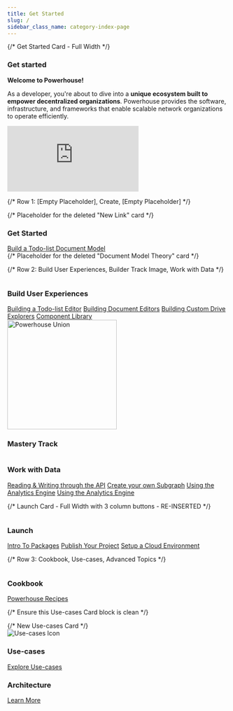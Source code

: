```yaml
---
title: Get Started
slug: /
sidebar_class_name: category-index-page
---
```



<div className={styles.learningPath}>
  {/* Get Started Card - Full Width */}
  <div className={`${styles.pathCard} ${styles.fullWidth}`}>
    <div className={styles.cardHeader} style={{ justifyContent: 'center' }}>
      <div className={styles.cardIconWrapper}>
        <img src="/img/academy/icons/Flash.svg" alt="" />
      </div>
      <h3 className="card-title">Get started</h3>
    </div>
    <div className={styles.cardContent}>
      <div style={{ maxWidth: '960px', margin: '0 auto', textAlign: 'center' }}>
        <div style={{ marginBottom: '1.5rem' }}>
          <p style={{ fontSize: '1.1rem', marginBottom: '1rem' }}><strong>Welcome to Powerhouse!</strong></p>
          <p style={{ lineHeight: '1.6', color: '#444' }}>As a developer, you're about to dive into a <strong>unique ecosystem built to empower decentralized organizations</strong>. Powerhouse provides the software, infrastructure, and frameworks that enable scalable network organizations to operate efficiently.</p>
        </div>
        <div style={{ margin: '20px 0', textAlign: 'center' }}>
          <iframe
            src="https://drive.google.com/file/d/17dDKy-hQeI4ZlLiUZ4xhnXL4bDhJB0N-/preview"
            frameBorder="0"
            allow="autoplay; fullscreen"
            allowFullScreen
            title="Powerhouse Introduction Video"
            style={{
              width: '100%', // Take full width of container
              maxWidth: '960px', // Max width like the container
              aspectRatio: '16 / 9', // Maintain aspect ratio
              borderRadius: '8px',
              display: 'block', // Ensure it behaves like a block element
              margin: '0 auto' // Center it if container allows
            }}
          ></iframe>
        </div>
      </div>
    </div>
  </div>

  {/* Row 1: [Empty Placeholder], Create, [Empty Placeholder] */}
  <div></div> {/* Placeholder for the deleted "New Link" card */}

  <div className={styles.pathCard} style={{ border: '1px solid #4FC86F' }}>
    <div className={styles.cardHeader}>
      <div className={styles.cardIconWrapper}>
        <img src="/img/academy/icons/BuilderEnvironment.svg" alt="" />
      </div>
      <h3 className="card-title">Get Started</h3>
    </div>
    <div className={styles.cardContent}>
      <a href="/academy/GetStarted/CreateNewPowerhouseProject" className="path-button">Build a Todo-list Document Model</a>
    </div>
  </div>

  <div></div> {/* Placeholder for the deleted "Document Model Theory" card */}

  {/* Row 2: Build User Experiences, Builder Track Image, Work with Data */}
  <div className={styles.pathCard} style={{ border: '1px solid #4FC86F' }}>
    <div className={styles.cardHeader}>
      <div className={styles.cardIconWrapper}>
        <img src="/img/academy/icons/Editor.svg" alt="" />
      </div>
      <h3 className="card-title">Build User Experiences</h3>
    </div>
    <div className={styles.cardContent}>
      <a href="/academy/GetStarted/BuildToDoListEditor" className="path-button">Building a Todo-list Editor</a>
      <a href="/academy/MasteryTrack/BuildingUserExperiences/BuildingDocumentEditors" className="path-button">Building Document Editors</a>
      <a href="/academy/MasteryTrack/BuildingUserExperiences/BuildingADriveExplorer" className="path-button">Building Custom Drive Explorers</a>
      <a href="/academy/ComponentLibrary/DocumentEngineering" className="path-button">Component Library</a>
    </div>
  </div>

  <div className={styles.middleColumn} style={{
    display: 'flex',
    justifyContent: 'center',
    alignItems: 'flex-start',
    paddingTop: '-20px',
    position: 'relative'
  }}>
    <img src="/img/Union.svg" alt="Powerhouse Union" width="250" />
    <div style={{
      position: 'absolute',
      top: '18px',
      backgroundColor: 'white',
      padding: '8px 16px',
      borderRadius: '8px',
      textAlign: 'center',
      zIndex: 2,
    }}>
      <h3 className="card-title" style={{ margin: 0 }}>Mastery Track</h3>
    </div>
  </div>

  <div className={styles.pathCard} style={{ border: '1px solid #4FC86F' }}>
    <div className={styles.cardHeader}>
      <div className={styles.cardIconWrapper}>
        <img src="/img/academy/icons/Data.svg" alt="" />
      </div>
      <h3 className="card-title">Work with Data</h3>
    </div>
    <div className={styles.cardContent}>
      <a href="/academy/MasteryTrack/WorkWithData/ReadingAndWritingThroughTheAPI" className="path-button">Reading & Writing through the API</a>
      <a href="/academy/MasteryTrack/WorkWithData/WorkingWithSubgraphs" className="path-button">Create your own Subgraph</a>
      <a href="/academy/MasteryTrack/WorkWithData/Analytics-Engine/intro" className="path-button">Using the Analytics Engine</a>
      <a href="/academy/MasteryTrack/WorkWithData/Analytics-Engine/intro" className="path-button">Using the Analytics Engine</a>
    </div>
  </div>

  {/* Launch Card - Full Width with 3 column buttons - RE-INSERTED */}
  <div className={`${styles.pathCard} ${styles.fullWidth}`}>
    <div className={styles.cardHeader} style={{ justifyContent: 'center' }}>
      <div className={styles.cardIconWrapper}>
        <img src="/img/academy/icons/Launch.svg" alt="" />
      </div>
      <h3 className="card-title">Launch</h3>
    </div>
    <div className={styles.cardContent}>
      <div className={styles.buttonContainer}>
        <a href="/academy/MasteryTrack/Launch/IntroductionToPackages" className="path-button">Intro To Packages</a>
        <a href="/academy/MasteryTrack/Launch/PublishYourProject" className="path-button">Publish Your Project</a>
        <a href="/academy/MasteryTrack/Launch/SetupEnvironment" className="path-button">Setup a Cloud Environment</a>
      </div>
    </div>
  </div>

  {/* Row 3: Cookbook, Use-cases, Advanced Topics */}
  <div className={styles.pathCard}>
    <div className={styles.cardHeader}>
      <div className={styles.cardIconWrapper}>
        <img src="/img/academy/icons/Cookbook.svg" alt="" />
      </div>
      <h3 className="card-title">Cookbook</h3>
    </div>
    <div className={styles.cardContent}>
      <a href="/academy/Cookbook" className="path-button">Powerhouse Recipes</a>
    </div>
  </div>

  {/* Ensure this Use-cases Card block is clean */}
  <div className={styles.pathCard}> {/* New Use-cases Card */}
    <div className={styles.cardHeader}>
      <div className={styles.cardIconWrapper}>
        <img src="/img/academy/icons/Cookbook.svg" alt="Use-cases Icon" />
      </div>
      <h3 className="card-title">Use-cases</h3>
    </div>
    <div className={styles.cardContent}>
      <a href="/academy/ExampleUsecases/Chatroom/SetupBuilderEnvironment" className="path-button">Explore Use-cases</a>
    </div>
  </div>

  <div className={styles.pathCard}>
    <div className={styles.cardHeader}>
      <div className={styles.cardIconWrapper}>
        <img src="/img/academy/icons/Advanced.svg" alt="" />
      </div>
      <h3 className="card-title">Architecture</h3>
    </div>
    <div className={styles.cardContent}>
      <a href="/academy/Architecture/PowerhouseArchitecture" className="path-button">Learn More</a>
    </div>
  </div>
</div>